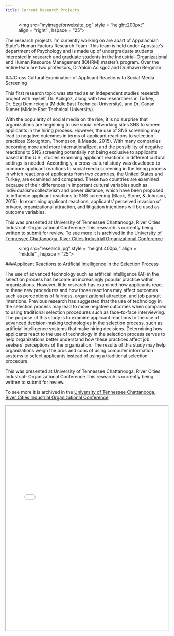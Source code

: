 ```yaml
---
title: Current Research Projects
---
```

<figure>
<img src="myimageforwebsite.jpg"
style = "height:200px;"
align = "right" , hspace = "25">
</figure>

The research projects I'm currently working on are apart of Appalachian State's Human Factors Research Team. This team is held under Appstate's department of Psychology and is made up of undergraduate students interested in research and graduate students in the Industrial-Organizational and Human Resource Management (IOHRM) master's program. Over the entire team are two professors, Dr.Yalcin Acikgoz and Dr.Shawn Bergman. 



###Cross Cultural Examination of Applicant Reactions to Social Media Screening

This first research topic was started as an independent studies research project with myself, Dr. Acikgoz, along with two researchers in Turkey, Dr. Ezgi Demircioglu (Middle East Technical University), and Dr. Canan Sumer (Middle East Technical University). 

With the popularity of social media on the rise, it is no surprise that organizations are beginning to use social networking sites SNS to screen applicants in the hiring process. However, the use of SNS screening may lead to negative outcomes in terms of applicant reactions to selection practices (Stoughton, Thompson, & Meade, 2015). With many companies becoming more and more internationalized, and the possibility of negative reactions to SNS screening potentially not being exclusive to applicants based in the U.S., studies examining applicant reactions in different cultural settings is needed. Accordingly, a cross-cultural study was developed to compare applicant reactions to social media screening in the hiring process in which reactions of applicants from two countries, the United States and Turkey, are examined and compared. These two countries are examined because of their differences in important cultural variables such as individualism/collectivism and power distance, which have been proposed to influence applicant reactions to SNS screening (Black, Stone, & Johnson, 2015). In examining applicant reactions, applicants’ perceived invasion of privacy, organizational attraction, and litigation intentions will be used as outcome variables.


This was presented at University of Tennessee Chattanooga, River Cities Industrial- Organizational Conference.This research is currently being written to submit for review. 
To see more it is archived in the [University of Tennessee Chattanooga, River Cities Industrial Organizational Conference](https://scholar.utc.edu/rcio/2017/sessions/34/)

<figure>
<img src="research.jpg"
style = "height:400px;"
align = "middle" , hspace = "25">
</figure>




###Applicant Reactions to Artificial Intelligence in the Selection Process

The use of advanced technology such as artificial intelligence (AI) in the selection process has become an increasingly popular practice within organizations. However, little research has examined how applicants react to these new procedures and how those reactions may affect outcomes such as perceptions of fairness, organizational attraction, and job pursuit intentions. Previous research has suggested that the use of technology in the selection process may lead to more negative outcomes when compared to using traditional selection procedures such as face-to-face interviewing. The purpose of this study is to examine applicant reactions to the use of advanced decision-making technologies in the selection process, such as artificial intelligence systems that make hiring decisions. Determining how applicants react to the use of technology in the selection process serves to help organizations better understand how these practices affect job seekers’ perceptions of the organization. The results of this study may help organizations weigh the pros and cons of using computer information systems to select applicants instead of using a traditional selection procedure.

This was presented at University of Tennessee Chattanooga, River Cities Industrial- Organizational Conference.This research is currently being written to submit for review. 

To see more it is archived in the [University of Tennessee Chattanooga, River Cities Industrial Organizational Conference](https://scholar.utc.edu/rcio/2017/sessions/35/)

<iframe src="A1.pdf" width="100%" height="700px">

